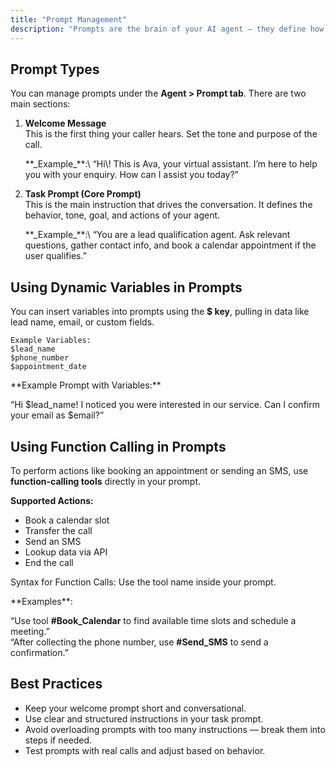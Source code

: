 ```yaml
---
title: "Prompt Management"
description: "Prompts are the brain of your AI agent — they define how the agent talks, what it does, and how it guides conversations. This section covers how to manage prompts effectively, customize responses, and integrate logic using dynamic variables and function calling."
---
```


## **Prompt Types**

You can manage prompts under the **Agent \> Prompt tab**. There are two main sections:

1. **Welcome Message**\
   This is the first thing your caller hears. Set the tone and purpose of the call.

   <Note>
     **_Example_**:\
     “Hi\! This is Ava, your virtual assistant. I’m here to help you with your enquiry. How can I assist you today?”
   </Note>
2. **Task Prompt (Core Prompt)**\
   This is the main instruction that drives the conversation. It defines the behavior, tone, goal, and actions of your agent.

   <Note>
     **_Example_**:\
     “You are a lead qualification agent. Ask relevant questions, gather contact info, and book a calendar appointment if the user qualifies.”
   </Note>

## **Using Dynamic Variables in Prompts**

You can insert variables into prompts using the **\$ key**, pulling in data like lead name, email, or custom fields.

```
Example Variables:
$lead_name
$phone_number
$appointment_date
```

<Note>
  **Example Prompt with Variables:**

  “Hi \$lead_name\! I noticed you were interested in our service. Can I confirm your email as \$email?”
</Note>

## **Using Function Calling in Prompts**

To perform actions like booking an appointment or sending an SMS, use **function-calling tools** directly in your prompt.

**Supported Actions:**

- Book a calendar slot
- Transfer the call
- Send an SMS
- Lookup data via API
- End the call

Syntax for Function Calls: Use the tool name inside your prompt.

<Note>
  **Examples**:

  “Use tool **#Book_Calendar** to find available time slots and schedule a meeting.”\
  “After collecting the phone number, use **#Send_SMS** to send a confirmation.”
</Note>

## **Best Practices**

- Keep your welcome prompt short and conversational.
- Use clear and structured instructions in your task prompt.
- Avoid overloading prompts with too many instructions — break them into steps if needed.
- Test prompts with real calls and adjust based on behavior.